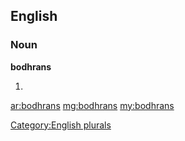 ==English==

===Noun===
'''bodhrans'''

# {{plural of|[[bodhran]]}}

[[Category:English plurals]]

[[ar:bodhrans]]
[[mg:bodhrans]]
[[my:bodhrans]]